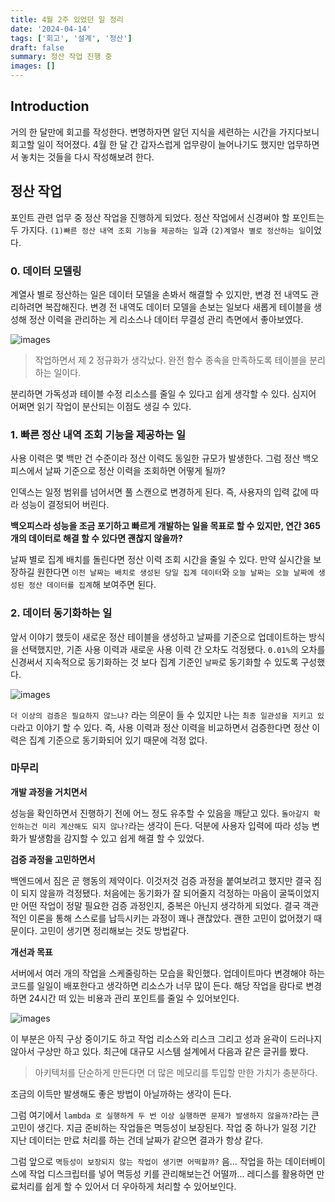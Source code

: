 ```yaml
---
title: 4월 2주 있었던 일 정리
date: '2024-04-14'
tags: ['회고', '설계', '정산']
draft: false
summary: 정산 작업 진행 중
images: []
---
```


## Introduction

<TOCInline toc={props.toc} exclude="Introduction" />

거의 한 달만에 회고를 작성한다.
변명하자면 알던 지식을 세련하는 시간을 가지다보니 회고할 일이 적어졌다.
4월 한 달 간 갑자스럽게 업무량이 늘어나기도 했지만 업무하면서 놓치는 것들을 다시 작성해보려 한다.

## 정산 작업

포인트 관련 업무 중 정산 작업을 진행하게 되었다.
정산 작업에서 신경써야 할 포인트는 두 가지다.
`(1)빠른 정산 내역 조회 기능을 제공하는 일`과 `(2)계열사 별로 정산하는 일`이었다.

### 0. 데이터 모델링

계열사 별로 정산하는 일은 데이터 모델을 손봐서 해결할 수 있지만, 변경 전 내역도 관리하려면 복잡해진다.
변경 전 내역도 데이터 모델을 손보는 일보다 새롭게 테이블을 생성해 정산 이력을 관리하는 게 리소스나 데이터 무결성 관리 측면에서 좋아보였다.

![images](/static/images/reminiscence/2024/4m2w/3.png)

> 작업하면서 제 2 정규화가 생각났다. 완전 함수 종속을 만족하도록 테이블을 분리하는 일이다.

분리하면 가독성과 테이블 수정 리소스를 줄일 수 있다고 쉽게 생각할 수 있다.
심지어 어쩌면 읽기 작업이 분산되는 이점도 생길 수 있다.

### 1. 빠른 정산 내역 조회 기능을 제공하는 일

사용 이력은 몇 백만 건 수준이라 정산 이력도 동일한 규모가 발생한다.
그럼 정산 백오피스에서 날짜 기준으로 정산 이력을 조회하면 어떻게 될까?

인덱스는 일정 범위를 넘어서면 풀 스캔으로 변경하게 된다.
즉, 사용자의 입력 값에 따라 성능이 결정되어 버린다.

**백오피스라 성능을 조금 포기하고 빠르게 개발하는 일을 목표로 할 수 있지만, 연간 365개의 데이터로 해결 할 수 있다면 괜찮지 않을까?**

날짜 별로 집계 배치를 돌린다면 정산 이력 조회 시간을 줄일 수 있다.
만약 실시간을 보장하길 원한다면 `이전 날짜는 배치로 생성된 당일 집계 데이터`와 `오늘 날짜는 오늘 날짜에 생성된 정산 데이터를 집계`해 보여주면 된다.

### 2. 데이터 동기화하는 일

앞서 이야기 했듯이 새로운 정산 테이블을 생성하고 날짜를 기준으로 업데이트하는 방식을 선택했지만, 기존 사용 이력과 새로운 사용 이력 간 오차도 걱정됐다.
`0.01%`의 오차를 신경써서 지속적으로 동기화하는 것 보다 집계 기준인 `날짜`로 동기화할 수 있도록 구성했다.

![images](/static/images/reminiscence/2024/4m2w/2.png)

`더 이상의 검증은 필요하지 않느냐?` 라는 의문이 들 수 있지만 나는 `최종 일관성을 지키고 있다`라고 이야기 할 수 있다.
즉, 사용 이력과 정산 이력을 비교하면서 검증한다면 정산 이력은 집계 기준으로 동기화되어 있기 때문에 걱정 없다.

### 마무리

**개발 과정을 거치면서**

성능을 확인하면서 진행하기 전에 어느 정도 유추할 수 있음을 깨닫고 있다.
`돌아갈지 확인하는건 미리 계산해도 되지 않나?`라는 생각이 든다.
덕분에 사용자 입력에 따라 성능 변화가 발생함을 감지할 수 있고 쉽게 해결 할 수 있었다.

**검증 과정을 고민하면서**

백엔드에서 짐은 곧 행동의 제약이다.
이것저것 검증 과정을 붙여보려고 했지만 결국 짐이 되지 않을까 걱정됐다.
처음에는 동기화가 잘 되어줄지 걱정하는 마음이 굴뚝이었지만 어떤 작업이 정말 필요한 검증 과정인지, 중복은 아닌지 생각하게 되었다.
결국 객관적인 이론을 통해 스스로를 납득시키는 과정이 꽤나 괜찮았다.
괜한 고민이 없어졌기 때문이다.
고민이 생기면 정리해보는 것도 방법같다.

**개선과 목표**

서버에서 여러 개의 작업을 스케줄링하는 모습을 확인했다.
업데이트마다 변경해야 하는 코드를 일일이 배포한다고 생각하면 리소스가 너무 많이 든다.
해당 작업을 람다로 변경하면 24시간 떠 있는 비용과 관리 포인트를 줄일 수 있어보인다.

![images](/static/images/reminiscence/2024/4m2w/1.png)

이 부분은 아직 구상 중이기도 하고 작업 리소스와 리스크 그리고 성과 윤곽이 드러나지 않아서 구상만 하고 있다.
최근에 대규모 시스템 설계에서 다음과 같은 글귀를 봤다.

> 아키텍처를 단순하게 만든다면 더 많은 메모리를 투입할 만한 가치가 충분하다.

조금의 이득만 발생해도 좋은 방법이 아닐까하는 생각이 든다.

그럼 여기에서 `lambda 로 실행하게 두 번 이상 실행하면 문제가 발생하지 않을까?`라는 큰 고민이 생긴다.
지금 준비하는 작업들은 멱등성이 보장된다.
작업 중 하나가 일정 기간 지난 데이터는 만료 처리를 하는 건데 날짜가 같으면 결과가 항상 같다.

그럼 앞으로 `멱등성이 보장되지 않는 작업이 생기면 어떡할까?`
음… 작업을 하는 데이터베이스에 작업 디스크립터를 넣어 멱등성 키를 관리해보는건 어떨까...
레디스를 활용하면 만료처리를 쉽게 할 수 있어서 더 우아하게 처리할 수 있어보인다.
